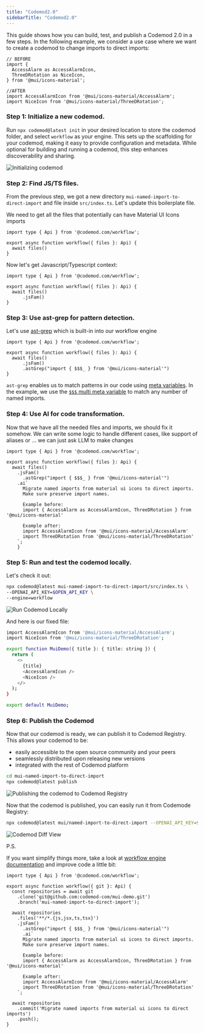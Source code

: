 ```yaml
---
title: "Codemod2.0"
sidebarTitle: "Codemod2.0"
---
```


This guide shows how you can build, test, and publish a Codemod 2.0 in a few steps. In the following example, we consider a use case where we want to create a codemod to change imports to direct imports:

```tsx
// BEFORE 
import {
  AccessAlarm as AccessAlarmIcon,
  ThreeDRotation as NiceIcon,
} from '@mui/icons-material';

//AFTER
import AccessAlarmIcon from '@mui/icons-material/AccessAlarm';
import NiceIcon from '@mui/icons-material/ThreeDRotation';

```

### Step 1: Initialize a new codemod.

Run `npx codemod@latest init` in your desired location to store the codemod folder, and select `workflow` as your engine. This sets up the scaffolding for your codemod, making it easy to provide configuration and metadata. While optional for building and running a codemod, this step enhances discoverability and sharing.

![Initializing codemod](/images/guides/codemod2/initializing.png)

### Step 2: Find JS/TS files.

From the previous step, we got a new directory `mui-named-import-to-direct-import` and file inside `src/index.ts`. Let's update this boilerplate file.

We need to get all the files that potentially can have Material UI Icons imports

```tsx
import type { Api } from '@codemod.com/workflow';

export async function workflow({ files }: Api) {
  await files()
}
```

Now let's get Javascript/Typescript context:

```tsx
import type { Api } from '@codemod.com/workflow';

export async function workflow({ files }: Api) {
  await files()
	  .jsFam()
}
```

### Step 3: Use ast-grep for pattern detection.

Let's use [ast-grep](https://ast-grep.github.io/) which is built-in into our workflow engine

```tsx
import type { Api } from '@codemod.com/workflow';

export async function workflow({ files }: Api) {
  await files()
	  .jsFam()
	  .astGrep("import { $$$_ } from '@mui/icons-material'")
}
```

`ast-grep` enables us to match patterns in our code using [meta variables](https://ast-grep.github.io/guide/pattern-syntax.html#meta-variable). In the example, we use the [`$$$` multi meta variable](https://ast-grep.github.io/guide/pattern-syntax.html#multi-meta-variable) to match any number of named imports.

### Step 4: Use AI for code transformation.

Now that we have all the needed files and imports, we should fix it somehow. We can write some logic to handle different cases, like support of aliases or … we can just ask LLM to make changes

```tsx
import type { Api } from '@codemod.com/workflow';

export async function workflow({ files }: Api) {
  await files()
    .jsFam()
	  .astGrep("import { $$$_ } from '@mui/icons-material'")
    .ai`
      Migrate named imports from material ui icons to direct imports.
      Make sure preserve import names.

      Example before:
      import { AccessAlarm as AccessAlarmIcon, ThreeDRotation } from '@mui/icons-material'

      Example after:
      import AccessAlarmIcon from '@mui/icons-material/AccessAlarm'
      import ThreeDRotation from '@mui/icons-material/ThreeDRotation'
    `;
	}
```

### Step 5: Run and test the codemod locally.

Let's check it out:

```bash
npx codemod@latest mui-named-import-to-direct-import/src/index.ts \
--OPENAI_API_KEY=$OPEN_API_KEY \
--engine=workflow
```

![Run Codemod Locally](/images/guides/codemod2/run-locally.png)

And here is our fixed file:

```bash
import AccessAlarmIcon from '@mui/icons-material/AccessAlarm';
import NiceIcon from '@mui/icons-material/ThreeDRotation';

export function MuiDemo({ title }: { title: string }) {
  return (
    <>
      {title}
      <AccessAlarmIcon />
      <NiceIcon />
    </>
  );
}

export default MuiDemo;
```

### Step 6: Publish the Codemod

Now that our codemod is ready, we can publish it to Codemod Registry. This allows your codemod to be:
- easily accessible to the open source community and your peers
- seamlessly distributed upon releasing new versions
- integrated with the rest of Codemod platform

```bash
cd mui-named-import-to-direct-import
npx codemod@latest publish
```

![Publishing the codemod to Codemod Registry](/images/guides/codemod2/publish-codemod.png)

Now that the codemod is published, you can easily run it from Codemode Registry:

```bash
npx codemod@latest mui/named-import-to-direct-import --OPENAI_API_KEY=$OPENAI_API_KEY
```

![Codemod Diff View](/images/guides/codemod2/diff-view.png)

P.S.

If you want simplify things more, take a look at [workflow engine documentation](/api-reference) and improve code a little bit:

```tsx
import type { Api } from '@codemod.com/workflow';

export async function workflow({ git }: Api) {
  const repositories = await git
    .clone('git@github.com:codemod-com/mui-demo.git')
    .branch('mui-named-import-to-direct-import');

  await repositories
    .files('**/*.{js,jsx,ts,tsx}')
    .jsFam()
	  .astGrep("import { $$$_ } from '@mui/icons-material'")
	  .ai`
      Migrate named imports from material ui icons to direct imports.
      Make sure preserve import names.

      Example before:
      import { AccessAlarm as AccessAlarmIcon, ThreeDRotation } from '@mui/icons-material'

      Example after:
      import AccessAlarmIcon from '@mui/icons-material/AccessAlarm'
      import ThreeDRotation from '@mui/icons-material/ThreeDRotation'
    `;

  await repositories
    .commit('Migrate named imports from material ui icons to direct imports')
    .push();
}
```
